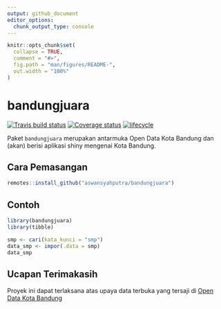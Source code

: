 ```yaml
---
output: github_document
editor_options: 
  chunk_output_type: console
---
```


<!-- README.md is generated from README.Rmd. Please edit that file -->

```r
knitr::opts_chunk$set(
  collapse = TRUE,
  comment = "#>",
  fig.path = "man/figures/README-",
  out.width = "100%"
)

```

# bandungjuara

[![Travis build status](https://travis-ci.org/aswansyahputra/bandungjuara.svg?branch=master)](https://travis-ci.org/aswansyahputra/bandungjuara)
[![Coverage status](https://codecov.io/gh/aswansyahputra/bandungjuara/branch/master/graph/badge.svg)](https://codecov.io/github/aswansyahputra/bandungjuara?branch=master)
[![lifecycle](https://img.shields.io/badge/lifecycle-maturing-blue.svg)](https://www.tidyverse.org/lifecycle/#maturing)

Paket `bandungjuara` merupakan antarmuka Open Data Kota Bandung dan (akan) berisi aplikasi shiny mengenai Kota Bandung.

## Cara Pemasangan

``` r
remotes::install_github("aswansyahputra/bandungjuara")
```

## Contoh

```r
library(bandungjuara)
library(tibble)

smp <- cari(kata_kunci = "smp")
data_smp <- impor(.data = smp)
data_smp
```


## Ucapan Terimakasih
Proyek ini dapat terlaksana atas upaya data terbuka yang tersaji di [Open Data Kota Bandung](http://data.bandung.go.id)

